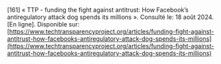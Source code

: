 \[161\]	« TTP \- funding the fight against antitrust: How Facebook’s antiregulatory attack dog spends its millions ». Consulté le: 18 août 2024\. \[En ligne\]. Disponible sur: [https://www.techtransparencyproject.org/articles/funding-fight-against-antitrust-how-facebooks-antiregulatory-attack-dog-spends-its-millions](https://www.techtransparencyproject.org/articles/funding-fight-against-antitrust-how-facebooks-antiregulatory-attack-dog-spends-its-millions)